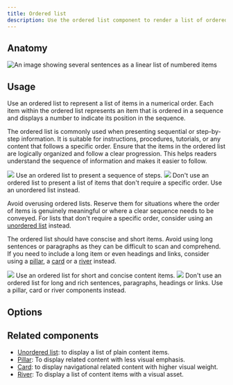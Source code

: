 ```yaml
---
title: Ordered list
description: Use the ordered list component to render a list of ordered items.
---
```



## Anatomy

![An image showing several sentences as a linear list of numbered items](https://github.com/primer/brand/assets/912236/5cda0c94-c120-4fc6-8306-8b55012dee0a)

## Usage

Use an ordered list to represent a list of items in a numerical order. Each item within the ordered list represents an item that is ordered in a sequence and displays a number to indicate its position in the sequence.

The ordered list is commonly used when presenting sequential or step-by-step information. It is suitable for instructions, procedures, tutorials, or any content that follows a specific order. Ensure that the items in the ordered list are logically organized and follow a clear progression. This helps readers understand the sequence of information and makes it easier to follow.

<DoDontContainer>
  <Do>
    <img src="https://github.com/primer/brand/assets/912236/170e2098-4c9a-41ce-b8de-7b1e1403b3a4" />
    <Caption>Use an ordered list to present a sequence of steps.</Caption>
  </Do>
  <Dont>
    <img src="https://github.com/primer/brand/assets/912236/6b014079-1939-454a-8d04-d4c432c4b3e1" />
    <Caption>
      Don't use an ordered list to present a list of items that don't require a
      specific order. Use an unordered list instead.
    </Caption>
  </Dont>
</DoDontContainer>

Avoid overusing ordered lists. Reserve them for situations where the order of items is genuinely meaningful or where a clear sequence needs to be conveyed. For
lists that don't require a specific order, consider using an [unordered list](/components/UnorderedList) instead.

The ordered list should have conscise and short items. Avoid using long sentences or paragraphs as they can be difficult to scan and comprehend. If you need to include a long item or even headings and links, consider using a [pillar](/components/Pillar), a [card](/components/Card) or a [river](/components/River) instead.

<DoDontContainer>
  <Do>
    <img src="https://github.com/primer/brand/assets/912236/16fff4c6-8780-4b00-9e78-f76d9c1d91ea" />
    <Caption>Use an ordered list for short and concise content items.</Caption>
  </Do>
  <Dont>
    <img src="https://github.com/primer/brand/assets/912236/6a00d6f1-5906-44de-afa9-957485b5bccb" />
    <Caption>
      Don't use an ordered list for long and rich sentences, paragraphs,
      headings or links. Use a pillar, card or river components instead.
    </Caption>
  </Dont>
</DoDontContainer>

## Options

## Related components

- [Unordered list](/components/UnorderedList): to display a list of plain content items.
- [Pillar](/components/Pillar): To display related content with less visual emphasis.
- [Card](/components/Card): to display navigational related content with higher visual weight.
- [River](/components/River): To display a list of content items with a visual asset.
